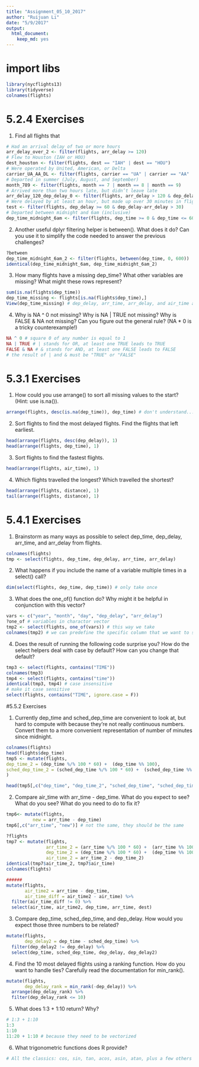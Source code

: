 ```yaml
---
title: "Assignment_05_10_2017"
author: "Ruijuan Li"
date: "5/9/2017"
output: 
  html_document: 
    keep_md: yes
---
```


# import libs 
```r
library(nycflights13)
library(tidyverse)
colnames(flights)
```

# 5.2.4 Exercises
1) Find all flights that 
```r
# Had an arrival delay of two or more hours
arr_delay_over_2 <- filter(flights, arr_delay >= 120)
# Flew to Houston (IAH or HOU)
dest_houston <- filter(flights, dest == "IAH" | dest == "HOU")
# Were operated by United, American, or Delta
carrier_UA_AA_DL <- filter(flights, carrier == "UA" | carrier == "AA" | carrier == "DL")
# Departed in summer (July, August, and September)
month_789 <- filter(flights, month == 7 | month == 8 | month == 9)
# Arrived more than two hours late, but didn’t leave late
arr_delay_120_dep_delay_0 <- filter(flights, arr_delay > 120 & dep_delay <= 0)
# Were delayed by at least an hour, but made up over 30 minutes in flight
test <- filter(flights, dep_delay >= 60 & dep_delay-arr_delay > 30) 
# Departed between midnight and 6am (inclusive)
dep_time_midnight_6am <- filter(flights, dep_time >= 0 & dep_time <= 600)
```

2) Another useful dplyr filtering helper is between(). What does it do? Can you use it to simplify the code needed to answer the previous challenges?
```r
?between
dep_time_midnight_6am_2 <- filter(flights, between(dep_time, 0, 600)) 
identical(dep_time_midnight_6am, dep_time_midnight_6am_2)
```

3) How many flights have a missing dep_time? What other variables are missing? What might these rows represent?
```r
sum(is.na(flights$dep_time))
dep_time_missing <- flights[is.na(flights$dep_time),]
View(dep_time_missing) # dep_delay, arr_time, arr_delay, and air_time are all missing  
```

4) Why is NA ^ 0 not missing? Why is NA | TRUE not missing? Why is FALSE & NA not missing? Can you figure out the general rule? (NA * 0 is a tricky counterexample!) 
```r
NA ^ 0 # square 0 of any number is equal to 1 
NA | TRUE # | stands for OR, at least one TRUE leads to TRUE
FALSE & NA # & stands for AND, at least one FALSE leads to FALSE 
# the result of | and & must be "TRUE" or "FALSE"  
```

# 5.3.1 Exercises
1) How could you use arrange() to sort all missing values to the start? (Hint: use is.na()).
```r
arrange(flights, desc(is.na(dep_time)), dep_time) # don't understand... 
```

2) Sort flights to find the most delayed flights. Find the flights that left earliest.
```r
head(arrange(flights, desc(dep_delay)), 1) 
head(arrange(flights, dep_time), 1)
```

3) Sort flights to find the fastest flights.
```r
head(arrange(flights, air_time), 1)
```

4) Which flights travelled the longest? Which travelled the shortest?
```r
head(arrange(flights, distance), 1)
tail(arrange(flights, distance), 1)
```

# 5.4.1 Exercises
1) Brainstorm as many ways as possible to select dep_time, dep_delay, arr_time, and arr_delay from flights.
```r
colnames(flights)
tmp <- select(flights, dep_time, dep_delay, arr_time, arr_delay)
```

2) What happens if you include the name of a variable multiple times in a select() call?
```r
dim(select(flights, dep_time, dep_time)) # only take once 
```

3) What does the one_of() function do? Why might it be helpful in conjunction with this vector?
```r
vars <- c("year", "month", "day", "dep_delay", "arr_delay")
?one_of # variables in charactor vector 
tmp2 <- select(flights, one_of(vars)) # this way we take 
colnames(tmp2) # we can predefine the specific column that we want to select 
```

4) Does the result of running the following code surprise you? How do the select helpers deal with case by default? How can you change that default?
```r
tmp3 <- select(flights, contains("TIME")) 
colnames(tmp3) 
tmp4 <- select(flights, contains("time"))
identical(tmp3, tmp4) # case insensitive 
# make it case sensitive 
select(flights, contains("TIME", ignore.case = F)) 
```

#5.5.2 Exercises

1) Currently dep_time and sched_dep_time are convenient to look at, but hard to compute with because they’re not really continuous numbers. Convert them to a more convenient representation of number of minutes since midnight.
```r
colnames(flights)
head(flights$dep_time)
tmp5 <- mutate(flights, 
dep_time_2 = (dep_time %/% 100 * 60) +  (dep_time %% 100),
sched_dep_time_2 = (sched_dep_time %/% 100 * 60) +  (sched_dep_time %% 100)
)

head(tmp5[,c("dep_time", "dep_time_2", "sched_dep_time", "sched_dep_time_2")]) 
```

2) Compare air_time with arr_time - dep_time. What do you expect to see? What do you see? What do you need to do to fix it?
```r
tmp6<- mutate(flights,
          new = arr_time - dep_time)
tmp6[,c("arr_time", "new")] # not the same, they should be the same 

?flights
tmp7 <- mutate(flights, 
               arr_time_2 = (arr_time %/% 100 * 60) +  (arr_time %% 100),
               dep_time_2 = (dep_time %/% 100 * 60) +  (dep_time %% 100),
               air_time_2 = arr_time_2 - dep_time_2)
identical(tmp7$air_time_2, tmp7$air_time) 
colnames(flights) 

###### 
mutate(flights,
       air_time2 = arr_time - dep_time,
       air_time_diff = air_time2 - air_time) %>%
  filter(air_time_diff != 0) %>%
  select(air_time, air_time2, dep_time, arr_time, dest)

```

3) Compare dep_time, sched_dep_time, and dep_delay. How would you expect those three numbers to be related?
```r
mutate(flights,
       dep_delay2 = dep_time - sched_dep_time) %>%
  filter(dep_delay2 != dep_delay) %>%
  select(dep_time, sched_dep_time, dep_delay, dep_delay2)

```

4) Find the 10 most delayed flights using a ranking function. How do you want to handle ties? Carefully read the documentation for min_rank().
```r
mutate(flights,
       dep_delay_rank = min_rank(-dep_delay)) %>%
  arrange(dep_delay_rank) %>% 
  filter(dep_delay_rank <= 10) 
```

5) What does 1:3 + 1:10 return? Why?
```r
# 1:3 + 1:10
1:3
1:10
11:20 + 1:10 # because they need to be vectorized 
```

6) What trigonometric functions does R provide?
```r
# All the classics: cos, sin, tan, acos, asin, atan, plus a few others that are drive by numerical or computational issues
```








